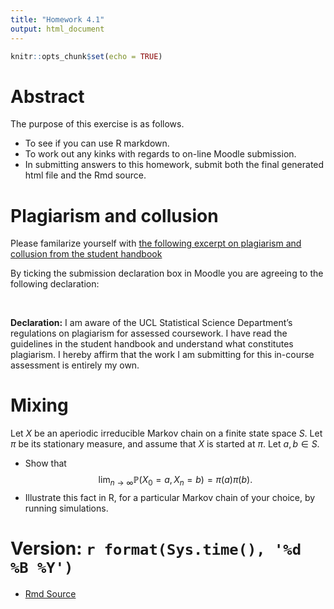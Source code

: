 ```yaml
---
title: "Homework 4.1"
output: html_document
---
```



```r
knitr::opts_chunk$set(echo = TRUE)
```

# Abstract

The purpose of this exercise is as follows.

* To see if you can use R markdown.
* To work out any kinks with regards to on-line Moodle submission.
* In submitting answers to this homework, submit both the final generated html file and the Rmd source.

#  Plagiarism and collusion

Please familarize yourself with [the following excerpt on plagiarism and collusion from the student handbook ](https://tsoo-math.github.io/ucl/Plagiarism-Collusion.pdf)


By ticking the submission declaration box in Moodle you are agreeing to the following declaration:

<br>

**Declaration:** I am aware of the UCL Statistical Science Department's regulations on plagiarism for assessed coursework. I have read the guidelines in the student handbook and understand what constitutes plagiarism. I hereby affirm that the work I am submitting for this in-course assessment is entirely my own.



#  Mixing

Let $X$ be an aperiodic irreducible Markov chain on a finite state space $S$.   Let $\pi$ be its stationary measure, and assume that $X$ is started at $\pi$.    Let $a, b \in S$.   

*  Show that $$\lim_{n \to \infty} \mathbb{P}(X_0=a, X_n=b) = \pi(a)\pi(b).$$
*  Illustrate this fact in R, for a particular Markov chain of your choice, by running simulations.

#   Version: `r format(Sys.time(), '%d %B %Y')`
  * [Rmd Source](https://tsoo-math.github.io/ucl/QHW4.1.Rmd)
